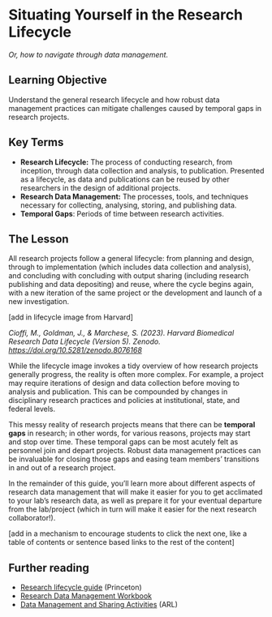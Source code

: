 # Situating Yourself in the Research Lifecycle

*Or, how to navigate through data management.*

## Learning Objective

Understand the general research lifecycle and how robust data management practices can mitigate challenges caused by temporal gaps in research projects.

## Key Terms

- **Research Lifecycle:** The process of conducting research, from inception, through data collection and analysis, to publication. Presented as a lifecycle, as data and publications can be reused by other researchers in the design of additional projects.  
- **Research Data Management:** The processes, tools, and techniques necessary for collecting, analysing, storing, and publishing data.   
- **Temporal Gaps**: Periods of time between research activities.

## The Lesson

All research projects follow a general lifecycle: from planning and design, through to implementation (which includes data collection and analysis), and concluding with concluding with output sharing (including research publishing and data depositing) and reuse, where the cycle begins again, with a new iteration of the same project or the development and launch of a new investigation.

\[add in lifecycle image from Harvard\]

*Cioffi, M., Goldman, J., & Marchese, S. (2023). Harvard Biomedical Research Data Lifecycle (Version 5). Zenodo. [https://doi.org/10.5281/zenodo.8076168](https://doi.org/10.5281/zenodo.8076168)*

While the lifecycle image invokes a tidy overview of how research projects generally progress, the reality is often more complex. For example, a project may require iterations of design and data collection before moving to analysis and publication. This can be compounded by changes in disciplinary research practices and policies at institutional, state, and federal levels. 

This messy reality of research projects means that there can be **temporal gaps** in research; in other words, for various reasons, projects may start and stop over time. These temporal gaps can be most acutely felt as personnel join and depart projects. Robust data management practices can be invaluable for closing those gaps and easing team members’ transitions in and out of a research project.

In the remainder of this guide, you’ll learn more about different aspects of research data management that will make it easier for you to get acclimated to your lab’s research data, as well as prepare it for your eventual departure from the lab/project (which in turn will make it easier for the next research collaborator\!).

\[add in a mechanism to encourage students to click the next one, like a table of contents or sentence based links to the rest of the content\]

## Further reading

- [Research lifecycle guide](https://researchdata.princeton.edu/research-lifecycle-guide) (Princeton)  
- [Research Data Management Workbook](https://caltechlibrary.github.io/RDMworkbook/)  
- [Data Management and Sharing Activities](https://www.arl.org/resources/realities-of-academic-data-sharing-rads-initiative-public-access-data-management-and-sharing-dms-activities-v3/) (ARL)


